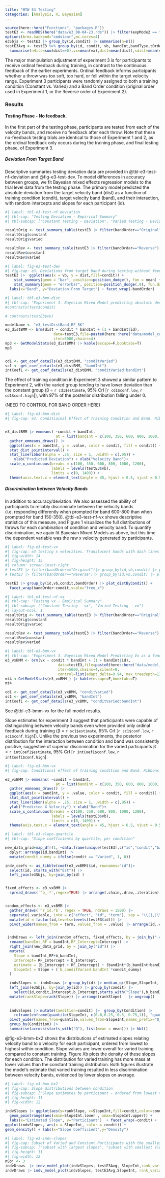 ```yaml
---
title: "HTW E3 Testing"
categories: [Analysis, R, Bayesian]
---
```


```r
source(here::here("Functions", "packages.R"))
testE3 <- readRDS(here("data/e3_08-04-23.rds")) |> filter(expMode2 == "Test") 
options(brms.backend="cmdstanr",mc.cores=4)
e3Sbjs <- testE3 |> group_by(id,condit) |> summarise(n=n())
testE3Avg <- testE3 %>% group_by(id, condit, vb, bandInt,bandType,tOrder) %>%
  summarise(nHits=sum(dist==0),vx=mean(vx),dist=mean(dist),sdist=mean(sdist),n=n(),Percent_Hit=nHits/n)
```

The major manipulation adjustment of experiment 3 is for participants to receive ordinal feedback during training, in contrast to the continuous feedback of the earlier experiments. Ordinal feedback informs participants whether a throw was too soft, too hard, or fell within the target velocity range. Experiment 3 participants were randomly assigned to both a training condition (Constant vs. Varied) and a Band Order condition (original order used in Experiment 1, or the Reverse order of Experiment 2). 


### Results

#### Testing Phase - No feedback. 

In the first part of the testing phase, participants are tested from each of the velocity bands, and receive no feedback after each throw. Note that these no-feedback testing trials are identical to those of Experiment 1 and 2, as the ordinal feedback only occurs during the training phase, and final testing phase, of Experiment 3. 


##### Deviation From Target Band

Descriptive summaries testing deviation data are provided in @tbl-e3-test-nf-deviation and @fig-e3-test-dev. 
To model differences in accuracy between groups, we fit Bayesian mixed effects regression models to the trial level data from the testing phase. The primary model predicted the absolute deviation from the target velocity band (dist) as a function of training condition (condit), target velocity band (band), and their interaction, with random intercepts and slopes for each participant (id). 


```r
#| label: tbl-e3-test-nf-deviation
#| tbl-cap: "Testing Deviation - Empirical Summary"
#| tbl-subcap: ["Constant Testing - Deviation", "Varied Testing - Deviation"]

resultOrig <- test_summary_table(testE3 |> filter(bandOrder=="Original"), "dist","Deviation", mfun = list(mean = mean, median = median, sd = sd))
resultOrig$constant 
resultOrig$varied 

resultRev <- test_summary_table(testE3 |> filter(bandOrder=="Reverse"), "dist","Deviation", mfun = list(mean = mean, median = median, sd = sd))
resultRev$constant 
resultRev$varied 

```

```r
#| label: fig-e3-test-dev
#| fig-cap: e3. Deviations from target band during testing without feedback stage. 
testE3 |>  ggplot(aes(x = vb, y = dist,fill=condit)) +
    stat_summary(geom = "bar", position=position_dodge(), fun = mean) +
    stat_summary(geom = "errorbar", position=position_dodge(.9), fun.data = mean_se, width = .4, alpha = .7) + 
  labs(x="Band", y="Deviation From Target") + facet_wrap(~bandOrder)
```




```r
#| label: tbl-e3-bmm-dist
#| tbl-cap: "Experiment 3. Bayesian Mixed Model predicting absolute deviation as a function of condition (Constant vs. Varied) and Velocity Band"
#contrasts(test$condit) 

# contrasts(testE3$vb)

modelName <- "e3_testDistBand_RF_5K"
e3_distBMM <- brm(dist ~ condit * bandInt + (1 + bandInt|id),
                      data=testE3,file=paste0(here::here("data/model_cache",modelName)),
                      iter=5000,chains=4)
mp3 <- GetModelStats(e3_distBMM) |> kable(escape=F,booktabs=T)
mp3


cd1 <- get_coef_details(e3_distBMM, "conditVaried")
sc1 <- get_coef_details(e3_distBMM, "bandInt")
intCoef1 <- get_coef_details(e3_distBMM, "conditVaried:bandInt")
```


The effect of training condition in Experiment 3 showed a similar pattern to Experiment 2, with the varied group tending to have lower deviation than the constant group (β = `r cd1$estimate`, 95% CrI \[`r cd1$conf.low`, `r cd1$conf.high`\]), with 97% of the posterior distribution falling under 0. 

(NEED TO CONTROL FOR BAND ORDER HERE)



```r
#| label: fig-e3-bmm-dist
#| fig-cap: e3. Conditioinal Effect of Training Condition and Band. Ribbon indicated 95% Credible Intervals. 


e3_distBMM |> emmeans( ~condit + bandInt, 
                       at = list(bandInt = c(100, 350, 600, 800, 1000, 1200))) |>
  gather_emmeans_draws() |>
  ggplot(aes(x = bandInt, y = .value, color = condit, fill = condit)) + 
  stat_dist_pointinterval() +
  stat_lineribbon(alpha = .25, size = 1, .width = c(.95)) +
    ylab("Predicted Deviation") + xlab("Velocity Band")+
  scale_x_continuous(breaks = c(100, 350, 600, 800, 1000, 1200), 
                     labels = levels(testE3$vb), 
                     limits = c(0, 1400)) +
  theme(axis.text.x = element_text(angle = 45, hjust = 0.5, vjust = 0.5)) 
```



##### Discrimination between Velocity Bands

In addition to accuracy/deviation. We also assessed the ability of participants to reliably discriminate between the velocity bands (i.e. responding differently when prompted for band 600-800 than when prompted for band 150-350). @tbl-e3-test-nf-vx shows descriptive statistics of this measure, and Figure 1 visualizes the full distributions of throws for each combination of condition and velocity band. To quantify discrimination, we again fit Bayesian Mixed Models as above, but this time the dependent variable was the raw x velocity generated by participants. 

\begin{equation}
vx_{ij} = \beta_0 + \beta_1 \cdot condit_{ij} + \beta_2 \cdot bandInt_{ij} + \beta_3 \cdot condit_{ij} \cdot bandInt_{ij} + b_{0i} + b_{1i} \cdot bandInt_{ij} + \epsilon_{ij}
\end{equation}



```r
#| label: fig-e3-test-vx
#| fig-cap: e3 testing x velocities. Translucent bands with dash lines indicate the correct range for each velocity band. 
#| fig-width: 14
#| fig-height: 15
#| column: screen-inset-right
# testE3 |> filter(bandOrder=="Original")|> group_by(id,vb,condit) |> plot_distByCondit()
# testE3 |> filter(bandOrder=="Reverse")|> group_by(id,vb,condit) |> plot_distByCondit() +ggtitle("test")

testE3 |> group_by(id,vb,condit,bandOrder) |> plot_distByCondit() + 
  facet_wrap(bandOrder~condit,scale="free_x") 


```



```r
#| label: tbl-e3-test-nf-vx
#| tbl-cap: "Testing vx - Empirical Summary"
#| tbl-subcap: ["Constant Testing - vx", "Varied Testing - vx"]
#| layout-ncol: 1
resultOrig <- test_summary_table(testE3 |> filter(bandOrder=="Original"), "vx","X Velocity", mfun = list(mean = mean, median = median, sd = sd))
resultOrig$constant 
resultOrig$varied 

resultRev <- test_summary_table(testE3 |> filter(bandOrder=="Reverse"), "vx","X Velocity", mfun = list(mean = mean, median = median, sd = sd))
resultRev$constant 
resultRev$varied 
```


```r
#| label: tbl-e3-bmm-vx
#| tbl-cap: "Experiment 3. Bayesian Mixed Model Predicting Vx as a function of condition (Constant vs. Varied) and Velocity Band"
e3_vxBMM <- brm(vx ~ condit * bandInt + (1 + bandInt|id),
                        data=testE3,file=paste0(here::here("data/model_cache", "e3_testVxBand_RF_5k")),
                        iter=5000,chains=4,silent=0,
                        control=list(adapt_delta=0.94, max_treedepth=13))
mt4 <-GetModelStats(e3_vxBMM ) |> kable(escape=F,booktabs=T)
mt4

cd1 <- get_coef_details(e3_vxBMM, "conditVaried")
sc1 <- get_coef_details(e3_vxBMM, "bandInt")
intCoef1 <- get_coef_details(e3_vxBMM, "conditVaried:bandInt")
```


See @tbl-e3-bmm-vx for the full model results. 

Slope estimates for experiment 3 suggest that participants were capable of distinguishing between velocity bands even when provided only ordinal feedback during training (β = `r sc1$estimate`, 95% CrI \[`r sc1$conf.low`, `r sc1$conf.high`\]). Unlike the previous two experiments, the posterior distribution for the interaction between condition and band was consistently positive, suggestive of superior discrimination for the varied participants 
β = `r intCoef1$estimate`, 95% CrI \[`r intCoef1$conf.low`, `r intCoef1$conf.high`\]. 


```r
#| label: fig-e3-bmm-vx
#| fig-cap: Conditional effect of training condition and Band. Ribbons indicate 95% HDI. 

e3_vxBMM |> emmeans( ~condit + bandInt, 
                       at = list(bandInt = c(100, 350, 600, 800, 1000, 1200))) |>
  gather_emmeans_draws() |>
  ggplot(aes(x = bandInt, y = .value, color = condit, fill = condit)) + 
  stat_dist_pointinterval() +
  stat_lineribbon(alpha = .25, size = 1, .width = c(.95)) +
  ylab("Predicted X Velocity") + xlab("Band")+
  scale_x_continuous(breaks = c(100, 350, 600, 800, 1000, 1200), 
                     labels = levels(testE3$vb), 
                     limits = c(0, 1400)) +
  theme(axis.text.x = element_text(angle = 45, hjust = 0.5, vjust = 0.5)) 
```





```r
#| label: tbl-e3-slope-quartile
#| tbl-cap: "Slope coefficients by quartile, per condition"

new_data_grid=map_dfr(1, ~data.frame(unique(testE3[,c("id","condit","bandInt")]))) |> 
  dplyr::arrange(id,bandInt) |> 
  mutate(condit_dummy = ifelse(condit == "Varied", 1, 0)) 

indv_coefs <- as_tibble(coef(e3_vxBMM)$id, rownames="id")|> 
  select(id, starts_with("Est")) |>
  left_join(e3Sbjs, by=join_by(id) ) 


fixed_effects <- e3_vxBMM |> 
  spread_draws(`^b_.*`,regex=TRUE) |> arrange(.chain,.draw,.iteration)


random_effects <- e3_vxBMM |> 
  gather_draws(`^r_id.*$`, regex = TRUE, ndraws = 1500) |> 
  separate(.variable, into = c("effect", "id", "term"), sep = "\\[|,|\\]") |> 
  mutate(id = factor(id,levels=levels(testE3$id))) |> 
  pivot_wider(names_from = term, values_from = .value) |> arrange(id,.chain,.draw,.iteration)


 indvDraws <- left_join(random_effects, fixed_effects, by = join_by(".chain", ".iteration", ".draw")) |> 
  rename(bandInt_RF = bandInt,RF_Intercept=Intercept) |>
  right_join(new_data_grid, by = join_by("id")) |> 
  mutate(
    Slope = bandInt_RF+b_bandInt,
    Intercept= RF_Intercept + b_Intercept,
    estimate = (b_Intercept + RF_Intercept) + (bandInt*(b_bandInt+bandInt_RF)) + (bandInt * condit_dummy) * `b_conditVaried:bandInt`,
    SlopeInt = Slope + (`b_conditVaried:bandInt`*condit_dummy)
  ) 

  indvSlopes <- indvDraws |> group_by(id) |> median_qi(Slope,SlopeInt, Intercept,b_Intercept,b_bandInt) |>
  left_join(e3Sbjs, by=join_by(id)) |> group_by(condit) |>
    select(id,condit,Intercept,b_Intercept,starts_with("Slope"),b_bandInt, n) |>
  mutate(rankSlope=rank(Slope)) |> arrange(rankSlope)   |> ungroup()
 
  
  indvSlopes |> mutate(Condition=condit) |>  group_by(Condition) |> 
    reframe(enframe(quantile(SlopeInt, c(0.0,0.25, 0.5, 0.75,1)), "quantile", "SlopeInt")) |> 
  pivot_wider(names_from=quantile,values_from=SlopeInt,names_prefix="Q_") |>
  group_by(Condition) |>
  summarise(across(starts_with("Q"), list(mean = mean))) |> kbl()

```

@fig-e3-bmm-bx2 shows the distributions of estimated slopes relating velocity band to x velocity for each participant, ordered from lowest to highest within condition. Slope values are lower overall for varied training compared to constant training. Figure Xb plots the density of these slopes for each condition. The distribution for varied training has more mass at lower values than the constant training distribution. Both figures illustrate the model's estimate that varied training resulted in less discrimination between velocity bands, evidenced by lower slopes on average.

```r
#| label: fig-e3-bmm-bx2
#| fig-cap: Slope distributions between condition
#| fig-subcap: ["Slope estimates by participant - ordered from lowest to highest within each condition. ", "Destiny of slope coefficients by training group"]
#| fig-height: 11
#| fig-width: 12

indvSlopes |> ggplot(aes(y=rankSlope, x=SlopeInt,fill=condit,color=condit)) + 
  geom_pointrange(aes(xmin=SlopeInt.lower , xmax=SlopeInt.upper)) + 
  labs(x="Estimated Slope", y="Participant")  + facet_wrap(~condit) +
ggplot(indvSlopes, aes(x = SlopeInt, color = condit)) + 
geom_density() + labs(x="Slope Coefficient",y="Density") 

```

```r
#| label: fig-e3-indv-slopes
#| fig-cap: Subset of Varied and Constant Participants with the smallest and largest estimated slope values. Red lines represent the best fitting line for each participant, gray lines are 200 random samples from the posterior distribution. Colored points and intervals at each band represent the empirical median and 95% HDI. 
#| fig-subcap: ["subset with largest slopes", "subset with smallest slopes"]
#| fig-height: 11
#| fig-width: 12
nSbj <- 3
indvDraws  |> indv_model_plot(indvSlopes, testE3Avg, SlopeInt,rank_variable=Slope,n_sbj=nSbj,"max")
indvDraws |> indv_model_plot(indvSlopes, testE3Avg,SlopeInt, rank_variable=Slope,n_sbj=nSbj,"min")

```

